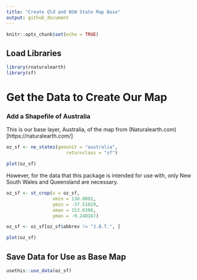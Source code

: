 ```yaml
---
title: "Create Qld and NSW State Map Base"
output: github_document
---
```


```r
knitr::opts_chunk$set(echo = TRUE)
```

## Load Libraries

```r
library(rnaturalearth)
library(sf)
```

# Get the Data to Create Our Map

### Add a Shapefile of Australia

This is our base layer, Australia, of the map from (Naturalearth.com)[https://naturalearth.com/]

```r

oz_sf <- ne_states(geounit = "australia",
                      returnclass = "sf")

plot(oz_sf)
```

However, for the data that this package is intended for use with, only New South Wales and
Queensland are necessary.

```r

oz_sf <- st_crop(x = oz_sf,
                 xmin = 138.0002,
                 ymin = -37.51029,
                 xmax = 153.6306,
                 ymax = -9.240167)

oz_sf <- oz_sf[oz_sf$abbrev != "J.B.T.", ]

plot(oz_sf)
```

## Save Data for Use as Base Map

```r
usethis::use_data(oz_sf)
```